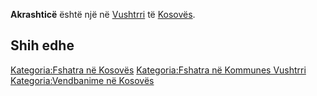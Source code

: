{{Fshat në 
 | Emri                = Akrashticë
 | EmriAlt                = 
 | NAME_SHORT_FORM=      
 | NAME_GENERIC=      
 | NAME_SORT_NAME_RO=      AKRASHTICE
 | FULL_NAME_RO = Akrashticë
 | FULL_NAME_ND_RO=Akrashtice
 | SORT_NAME_RG=AKRASHTICE
 | FULL_NAME_RG=Akrashticë
 | FULL_NAME_ND_RG=Akrashtice
 | SRP_NAME_SHORT_FORM=      
 | SRP_NAME_GENERIC=      
 | SRP_NAME_SORT_NAME_RO=      
 | SRP_FULL_NAME_RO = 
 | SRP_FULL_NAME_ND_RO=
 | SRP_SORT_NAME_RG=
 | SRP_FULL_NAME_RG=
 | SRP_FULL_NAME_ND_RG=
 | Emri (Rasa dhanore) = 
 | Figura              = 
 | Shteti              = Kosovo
 | Komuna              = Vushtrri
 | Kodi postar         = 
 | Sipërfaqja          = 

 | Popullsia           = 

 | Regj. i popullsisë  = 
 | Dend. e popullsisë  = 
 | Faqja zyrtare       = 
 <!--- Koordinatat ----> 
 | Gjerësia            = 42.825278
 | Gjatësia            = 20.909444
 | Lartësia            = 
}}
'''Akrashticë''' është një [[]] në [[Vushtrri]] të [[Kosovës]].

<!-- == Gjeografia == -->
<!-- == Historia == -->
<!-- == Demografia == -->
== Shih edhe ==
{{Komuna Vushtrri}}
{{Kosovo-Administrata-Cung}}

[[Kategoria:Fshatra në Kosovës]]
[[Kategoria:Fshatra në Kommunes Vushtrri]]
[[Kategoria:Vendbanime në Kosovës]]